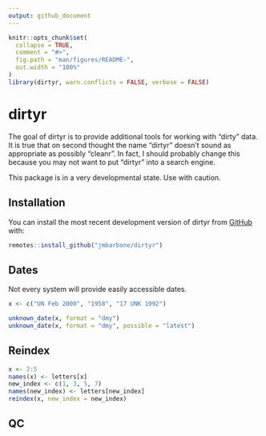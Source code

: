 ```yaml
---
output: github_document
---
```


<!-- README.md is generated from README.Rmd. Please edit that file -->

```r
knitr::opts_chunk$set(
  collapse = TRUE,
  comment = "#>",
  fig.path = "man/figures/README-",
  out.width = "100%"
)
library(dirtyr, warn.conflicts = FALSE, verbose = FALSE)
```

# dirtyr

<!-- badges: start -->
<!-- badges: end -->

The goal of dirtyr is to provide additional tools for working with "dirty" data.
It is true that on second thought the name "dirtyr" doesn't sound as appropriate as possibly "cleanr".
In fact, I should probably change this because you may not want to put "dirtyr" into a search engine.

This package is in a very developmental state.
Use with caution.

## Installation

You can install the most recent development version of dirtyr from [GitHub](https://github.com/jmbarbone/dirtyr) with:

``` r
remotes::install_github("jmbarbone/dirtyr")
```

## Dates

Not every system will provide easily accessible dates.

```r
x <- c("UN Feb 2000", "1958", "17 UNK 1992")

unknown_date(x, format = "dmy")
unknown_date(x, format = "dmy", possible = "latest")
```

## Reindex

```r
x <- 2:5
names(x) <- letters[x]
new_index <- c(1, 3, 5, 7)
names(new_index) <- letters[new_index]
reindex(x, new_index = new_index)
```


## QC

```r

```

